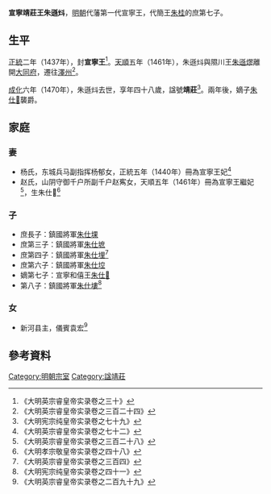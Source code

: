 '''宣寧靖莊王朱遜炓'''{{BD|1423年||1470年||catIdx=Z朱}}，[[明朝|明朝]]代藩第一代宣寧王，代簡王[[朱桂|朱桂]]的庶第七子。

==生平==
[[正統_(明朝)|正統]]二年（1437年），封'''宣寧王'''<ref>《大明英宗睿皇帝实录卷之三十》</ref>。[[天順_(明朝)|天順]]五年（1461年），朱遜炓與隰川王[[朱遜熮|朱遜熮]]離開[[大同府|大同府]]，遷往[[澤州|澤州]]<ref>《大明英宗睿皇帝实录卷之三百二十四》</ref>。

[[成化|成化]]六年（1470年），朱遜炓去世，享年四十八歲，諡號'''靖莊'''<ref>《大明宪宗纯皇帝实录卷之七十九》</ref>。兩年後，嫡子[[朱仕𡑤|朱仕𡑤]]襲爵。

==家庭==
===妻===
*杨氏，东城兵马副指挥杨郁女，正統五年（1440年）冊為宣寧王妃<ref>《大明英宗睿皇帝实录卷之七十二》</ref>
*赵氏，山阴守御千户所副千户赵寯女，天順五年（1461年）冊為宣寧王繼妃<ref>《大明英宗睿皇帝实录卷之三百二十八》</ref>，生朱仕𡑤<ref>《大明孝宗敬皇帝实录卷之四十八》</ref>

===子===
*庶長子：鎮國將軍[[朱仕堁|朱仕堁]]
*庶第三子：鎮國將軍[[朱仕墌|朱仕墌]]
*庶第四子：鎮國將軍[[朱仕埋|朱仕埋]]<ref>《大明英宗睿皇帝实录卷之三百四》</ref>
*庶第六子：鎮國將軍[[朱仕埪|朱仕埪]]
*嫡第七子：宣寧和僖王[[朱仕𡑤|朱仕𡑤]]
*第八子：鎮國將軍[[朱仕塿|朱仕塿]]<ref>《大明宪宗纯皇帝实录卷之四十一》</ref>

===女===
*新河县主，儀賓袁宏<ref>《大明英宗睿皇帝实录卷之二百九十九》</ref>

==參考資料==
{{reflist|2}}

{{s-start}}
{{s-none|無|[[明朝|明政府]]封之}}
{{s-ttl|title=[[明朝藩王列表_(代王系)#宣寧國|明宣寧國國王]]|years=1437年－1470年}}
{{s-aft|after=子和僖王[[朱仕𡑤|朱仕𡑤]]}}
{{end}}

[[Category:明朝宗室|Category:明朝宗室]]
[[Category:諡靖莊|Category:諡靖莊]]